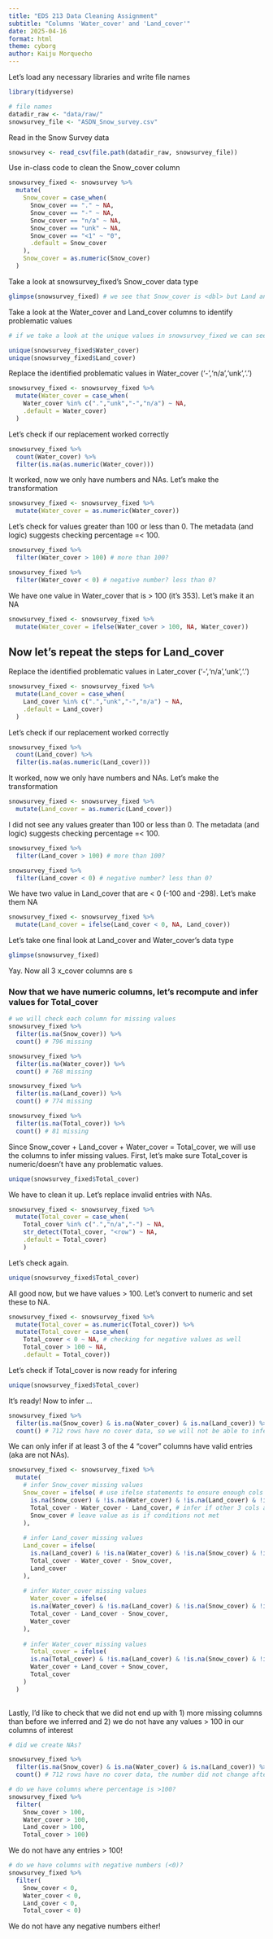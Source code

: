 ```yaml
---
title: "EDS 213 Data Cleaning Assignment"
subtitle: "Columns 'Water_cover' and 'Land_cover'"
date: 2025-04-16
format: html
theme: cyborg
author: Kaiju Morquecho
---
```


Let's load any necessary libraries and write file names

```r
library(tidyverse)

# file names 
datadir_raw <- "data/raw/"
snowsurvey_file <- "ASDN_Snow_survey.csv"
```

Read in the Snow Survey data

```r
snowsurvey <- read_csv(file.path(datadir_raw, snowsurvey_file))
```

Use in-class code to clean the Snow_cover column

```r
snowsurvey_fixed <- snowsurvey %>%
  mutate(
    Snow_cover = case_when(
      Snow_cover == "." ~ NA, 
      Snow_cover == "-" ~ NA, 
      Snow_cover == "n/a" ~ NA,
      Snow_cover == "unk" ~ NA,
      Snow_cover == "<1" ~ "0", 
      .default = Snow_cover 
    ),
    Snow_cover = as.numeric(Snow_cover)
  )
```

Take a look at snowsurvey_fixed's Snow_cover data type

```r
glimpse(snowsurvey_fixed) # we see that Snow_cover is <dbl> but Land and Water are still <chr>
```

Take a look at the Water_cover and Land_cover columns to identify problematic values

```r
# if we take a look at the unique values in snowsurvey_fixed we can see what values we must replace/clean before turning into numeric

unique(snowsurvey_fixed$Water_cover) 
unique(snowsurvey_fixed$Land_cover)
```

Replace the identified problematic values in Water_cover ('-','n/a','unk','.')

```r
snowsurvey_fixed <- snowsurvey_fixed %>%
  mutate(Water_cover = case_when(
    Water_cover %in% c(".","unk","-","n/a") ~ NA,
    .default = Water_cover)
  )
```

Let's check if our replacement worked correctly

```r
snowsurvey_fixed %>% 
  count(Water_cover) %>%
  filter(is.na(as.numeric(Water_cover)))
```

It worked, now we only have numbers and NAs. Let's make the transformation

```r
snowsurvey_fixed <- snowsurvey_fixed %>%
  mutate(Water_cover = as.numeric(Water_cover))
```

Let's check for values greater than 100 or less than 0. The metadata (and logic) suggests checking percentage =\< 100.

```r
snowsurvey_fixed %>% 
  filter(Water_cover > 100) # more than 100?

snowsurvey_fixed %>% 
  filter(Water_cover < 0) # negative number? less than 0? 

```

We have one value in Water_cover that is \> 100 (it's 353). Let's make it an NA

```r
snowsurvey_fixed <- snowsurvey_fixed %>% 
  mutate(Water_cover = ifelse(Water_cover > 100, NA, Water_cover))
```

## Now let's repeat the steps for Land_cover

Replace the identified problematic values in Later_cover ('-','n/a','unk','.')

```r
snowsurvey_fixed <- snowsurvey_fixed %>%
  mutate(Land_cover = case_when(
    Land_cover %in% c(".","unk","-","n/a") ~ NA,
    .default = Land_cover)
  )
```

Let's check if our replacement worked correctly

```r
snowsurvey_fixed %>% 
  count(Land_cover) %>%
  filter(is.na(as.numeric(Land_cover)))
```

It worked, now we only have numbers and NAs. Let's make the transformation

```r
snowsurvey_fixed <- snowsurvey_fixed %>%
  mutate(Land_cover = as.numeric(Land_cover))
```

I did not see any values greater than 100 or less than 0. The metadata (and logic) suggests checking percentage =\< 100.

```r
snowsurvey_fixed %>% 
  filter(Land_cover > 100) # more than 100?

snowsurvey_fixed %>% 
  filter(Land_cover < 0) # negative number? less than 0? 

```

We have two value in Land_cover that are \< 0 (-100 and -298). Let's make them NA

```r
snowsurvey_fixed <- snowsurvey_fixed %>% 
  mutate(Land_cover = ifelse(Land_cover < 0, NA, Land_cover))
```

Let's take one final look at Land_cover and Water_cover's data type

```r
glimpse(snowsurvey_fixed)
```

Yay. Now all 3 x_cover columns are <dbl>s

### Now that we have numeric columns, let's recompute and infer values for Total_cover

```r
# we will check each column for missing values  
snowsurvey_fixed %>%
  filter(is.na(Snow_cover)) %>%
  count() # 796 missing 

snowsurvey_fixed %>%
  filter(is.na(Water_cover)) %>%
  count() # 768 missing 

snowsurvey_fixed %>%
  filter(is.na(Land_cover)) %>%
  count() # 774 missing 

snowsurvey_fixed %>%
  filter(is.na(Total_cover)) %>%
  count() # 81 missing 
```

Since Snow_cover + Land_cover + Water_cover = Total_cover, we will use the columns to infer missing values. First, let's make sure Total_cover is numeric/doesn't have any problematic values.

```r
unique(snowsurvey_fixed$Total_cover)
```

We have to clean it up. Let's replace invalid entries with NAs.

```r
snowsurvey_fixed <- snowsurvey_fixed %>%
  mutate(Total_cover = case_when(
    Total_cover %in% c(".","n/a","-") ~ NA,
    str_detect(Total_cover, "<row") ~ NA,
    .default = Total_cover)
    )
```

Let's check again.

```r
unique(snowsurvey_fixed$Total_cover)
```

All good now, but we have values \> 100. Let's convert to numeric and set these to NA.

```r
snowsurvey_fixed <- snowsurvey_fixed %>%
  mutate(Total_cover = as.numeric(Total_cover)) %>% 
  mutate(Total_cover = case_when(
    Total_cover < 0 ~ NA, # checking for negative values as well
    Total_cover > 100 ~ NA, 
    .default = Total_cover))
```

Let's check if Total_cover is now ready for infering

```r
unique(snowsurvey_fixed$Total_cover)

```

It's ready! Now to infer ...

```r
snowsurvey_fixed %>%
  filter(is.na(Snow_cover) & is.na(Water_cover) & is.na(Land_cover)) %>%
  count() # 712 rows have no cover data, so we will not be able to infer those

```

We can only infer if at least 3 of the 4 "cover" columns have valid entries (aka are not NAs).

```r
snowsurvey_fixed <- snowsurvey_fixed %>%
  mutate(
    # infer Snow_cover missing values
    Snow_cover = ifelse( # use ifelse statements to ensure enough cols have values to infer from
      is.na(Snow_cover) & !is.na(Water_cover) & !is.na(Land_cover) & !is.na(Total_cover),
      Total_cover - Water_cover - Land_cover, # infer if other 3 cols are not empty
      Snow_cover # leave value as is if conditions not met
    ),
    
    # infer Land_cover missing values 
    Land_cover = ifelse(
      is.na(Land_cover) & !is.na(Water_cover) & !is.na(Snow_cover) & !is.na(Total_cover), 
      Total_cover - Water_cover - Snow_cover,
      Land_cover
    ),
    
    # infer Water_cover missing values
      Water_cover = ifelse(
      is.na(Water_cover) & !is.na(Land_cover) & !is.na(Snow_cover) & !is.na(Total_cover), 
      Total_cover - Land_cover - Snow_cover,
      Water_cover
    ), 
       
    # infer Water_cover missing values
      Total_cover = ifelse(
      is.na(Total_cover) & !is.na(Land_cover) & !is.na(Snow_cover) & !is.na(Water_cover), 
      Water_cover + Land_cover + Snow_cover,
      Total_cover
    )
  )
  
```

Lastly, I'd like to check that we did not end up with 
1) more missing columns than before we inferred and 
2) we do not have any values > 100 in our columns of interest

```r
# did we create NAs? 

snowsurvey_fixed %>%
  filter(is.na(Snow_cover) & is.na(Water_cover) & is.na(Land_cover)) %>%
  count() # 712 rows have no cover data, the number did not change after inference, that is good.
```

```r
# do we have columns where percentage is >100? 
snowsurvey_fixed %>%
  filter(
    Snow_cover > 100,
    Water_cover > 100,
    Land_cover > 100,
    Total_cover > 100)

```

We do not have any entries > 100! 

```r
# do we have columns with negative numbers (<0)? 
snowsurvey_fixed %>%
  filter(
    Snow_cover < 0,
    Water_cover < 0,
    Land_cover < 0,
    Total_cover < 0)

```

We do not have any negative numbers either! 


